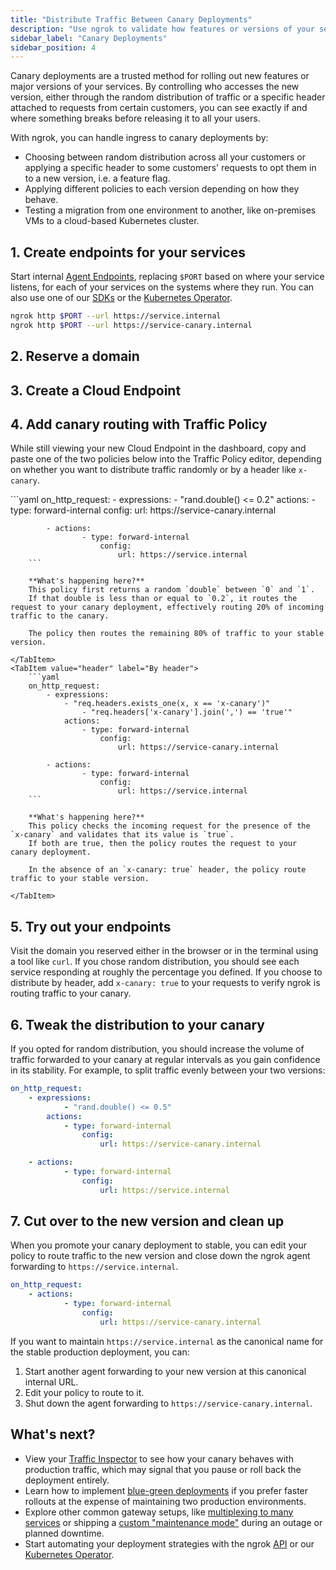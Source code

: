 ```yaml
---
title: "Distribute Traffic Between Canary Deployments"
description: "Use ngrok to validate how features or versions of your services behave by distributing production traffic randomly or via a specific header."
sidebar_label: "Canary Deployments"
sidebar_position: 4
---
```



Canary deployments are a trusted method for rolling out new features or major versions of your services.
By controlling who accesses the new version, either through the random distribution of traffic or a specific header attached to requests from certain customers, you can see exactly if and where something breaks before releasing it to all your users.

With ngrok, you can handle ingress to canary deployments by:

- Choosing between random distribution across all your customers or applying a specific header to some customers' requests to opt them in to a new version, i.e. a feature flag.
- Applying different policies to each version depending on how they behave.
- Testing a migration from one environment to another, like on-premises VMs to a cloud-based Kubernetes cluster.

## 1. Create endpoints for your services

Start internal [Agent Endpoints](/docs/universal-gateway/agent-endpoints/), replacing `$PORT` based on where your service listens, for each of your services on the systems where they run.
You can also use one of our [SDKs](/docs/agent-sdks/#example-usage) or the [Kubernetes Operator](/docs/getting-started/kubernetes/ingress/).

```bash
ngrok http $PORT --url https://service.internal
ngrok http $PORT --url https://service-canary.internal
```

## 2. Reserve a domain

<ReserveDomain />

## 3. Create a Cloud Endpoint

<CloudEndpoint />

## 4. Add canary routing with Traffic Policy

While still viewing your new Cloud Endpoint in the dashboard, copy and paste one of the two policies below into the Traffic Policy editor, depending on whether you want to distribute traffic randomly or by a header like `x-canary`.

<Tabs>
	<TabItem value="random" label="Random distribution" default>
		```yaml
		on_http_request:
			- expressions:
					- "rand.double() <= 0.2"
				actions:
					- type: forward-internal
						config:
							url: https://service-canary.internal

			- actions:
					- type: forward-internal
						config:
							url: https://service.internal
		```
	
		**What's happening here?**
		This policy first returns a random `double` between `0` and `1`.
		If that double is less than or equal to `0.2`, it routes the request to your canary deployment, effectively routing 20% of incoming traffic to the canary.

		The policy then routes the remaining 80% of traffic to your stable version.

	</TabItem>
	<TabItem value="header" label="By header">
		```yaml
		on_http_request:
			- expressions:
			    - "req.headers.exists_one(x, x == 'x-canary')"
					- "req.headers['x-canary'].join(',') == 'true'"
				actions:
					- type: forward-internal
						config:
							url: https://service-canary.internal

			- actions:
					- type: forward-internal
						config:
							url: https://service.internal
		```

		**What's happening here?**
		This policy checks the incoming request for the presence of the `x-canary` and validates that its value is `true`.
		If both are true, then the policy routes the request to your canary deployment.

		In the absence of an `x-canary: true` header, the policy route traffic to your stable version.

	</TabItem>
</Tabs>

## 5. Try out your endpoints

Visit the domain you reserved either in the browser or in the terminal using a tool like `curl`.
If you chose random distribution, you should see each service responding at roughly the percentage you defined.
If you choose to distribute by header, add `x-canary: true` to your requests to verify ngrok is routing traffic to your canary.

## 6. Tweak the distribution to your canary

If you opted for random distribution, you should increase the volume of traffic forwarded to your canary at regular intervals as you gain confidence in its stability.
For example, to split traffic evenly between your two versions:

```yaml
on_http_request:
	- expressions:
			- "rand.double() <= 0.5"
		actions:
			- type: forward-internal
				config:
					url: https://service-canary.internal

	- actions:
			- type: forward-internal
				config:
					url: https://service.internal
```

## 7. Cut over to the new version and clean up

When you promote your canary deployment to stable, you can edit your policy to route traffic to the new version and close down the ngrok agent forwarding to `https://service.internal`.

```yaml
on_http_request:
	- actions:
			- type: forward-internal
				config:
					url: https://service-canary.internal
```

If you want to maintain `https://service.internal` as the canonical name for the stable production deployment, you can:

1. Start another agent forwarding to your new version at this canonical internal URL.
2. Edit your policy to route to it.
3. Shut down the agent forwarding to `https://service-canary.internal`.

## What's next?

- View your [Traffic
	Inspector](https://dashboard.ngrok.com/traffic-inspector) to see how your canary behaves with production traffic, which may signal that you pause or roll back the deployment entirely.
- Learn how to implement [blue-green deployments](/docs/universal-gateway/examples/blue-green-deployments) if you prefer faster rollouts at the expense of maintaining two production environments.
- Explore other common gateway setups, like [multiplexing to many
	services](/docs/universal-gateway/examples/multiplex) or shipping a [custom "maintenance mode"](/docs/universal-gateway/examples/maintenance-mode/) during an outage or planned downtime.
- Start automating your deployment strategies with the ngrok [API](/docs/api/) or our [Kubernetes Operator](/docs/k8s/).
